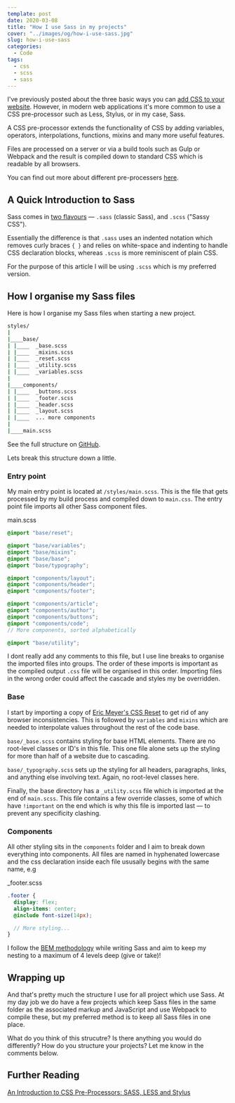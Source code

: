 ```yaml
---
template: post
date: 2020-03-08
title: "How I use Sass in my projects"
cover: "../images/og/how-i-use-sass.jpg"
slug: how-i-use-sass
categories:
  - Code
tags:
  - css
  - scss
  - sass
---
```


I've previously posted about the three basic ways you can [add CSS to your website](/how-to-add-css). However, in modern web applications it's more common to use a CSS pre-processor such as Less, Stylus, or in my case, Sass.

A CSS pre-processor extends the functionality of CSS by adding variables, operators, interpolations, functions, mixins and many more useful features.

Files are processed on a server or via a build tools such as Gulp or Webpack and the result is compiled down to standard CSS which is readable by all browsers.

You can find out more about different pre-processers [here](https://htmlmag.com/article/an-introduction-to-css-preprocessors-sass-less-stylus).

## A Quick Introduction to Sass

Sass comes in [two flavours](https://sass-lang.com/documentation/syntax) — `.sass` (classic Sass), and `.scss` ("Sassy CSS").

Essentially the difference is that `.sass` uses an indented notation which removes curly braces `{ }` and relies on white-space and indenting to handle CSS declaration blocks, whereas `.scss` is more reminiscent of plain CSS.

For the purpose of this article I will be using `.scss` which is my preferred version.

## How I organise my Sass files

Here is how I organise my Sass files when starting a new project.

```sh
styles/
|
|____base/
| |____  _base.scss
| |____  _mixins.scss
| |____  _reset.scss
| |____  _utility.scss
| |____  _variables.scss
|
|____components/
| |____  _buttons.scss
| |____  _footer.scss
| |____  _header.scss
| |____  _layout.scss
| |____  ... more components
|
|____main.scss
```

See the full structure on [GitHub](https://github.com/ajaykarwal/ajaykarwal.com/tree/master/src/styles).

Lets break this structure down a little.

### Entry point

My main entry point is located at `/styles/main.scss`. This is the file that gets processed by my build process and compiled down to `main.css`. The entry point file imports all other Sass component files.

<div className="file">main.scss</div>

```scss
@import "base/reset";

@import "base/variables";
@import "base/mixins";
@import "base/base";
@import "base/typography";

@import "components/layout";
@import "components/header";
@import "components/footer";

@import "components/article";
@import "components/author";
@import "components/buttons";
@import "components/code";
// More components, sorted alphabetically

@import "base/utility";
```

I dont really add any comments to this file, but I use line breaks to organise the imported files into groups. The order of these imports is important as the compiled output `.css` file will be organised in this order. Importing files in the wrong order could affect the cascade and styles my be overridden.

### Base

I start by importing a copy of [Eric Meyer's CSS Reset](https://meyerweb.com/eric/tools/css/reset/) to get rid of any browser inconsistencies. This is followed by `variables` and `mixins` which are needed to interpolate values throughout the rest of the code base.

`base/_base.scss` contains styling for base HTML elements. There are no root-level classes or ID's in this file. This one file alone sets up the styling for more than half of a website due to cascading.

`base/_typography.scss` sets up the styling for all headers, paragraphs, links, and anything else involving text. Again, no root-level classes here.

Finally, the base directory has a `_utility.scss` file which is imported at the end of `main.scss`. This file contains a few override classes, some of which have `!important` on the end which is why this file is imported last &mdash; to prevent any specificity clashing.

### Components

All other styling sits in the `components` folder and I aim to break down everything into components. All files are named in hyphenated lowercase and the css declaration inside each file ususally begins with the same name, e.g

<div className="file">_footer.scss</div>

```scss
.footer {
  display: flex;
  align-items: center;
  @include font-size(14px);

  // More styling...
}
```

I follow the [BEM methodology](http://getbem.com/) while writing Sass and aim to keep my nesting to a maximum of 4 levels deep (give or take)!

## Wrapping up

And that's pretty much the structure I use for all project which use Sass. At my day job we do have a few projects which keep Sass files in the same folder as the associated markup and JavaScript and use Webpack to compile these, but my preferred method is to keep all Sass files in one place.

What do you think of this strucutre? Is there anything you would do differently? How do you structure your projects? Let me know in the comments below.

## Further Reading

[An Introduction to CSS Pre-Processors: SASS, LESS and Stylus](https://htmlmag.com/article/an-introduction-to-css-preprocessors-sass-less-stylus)
